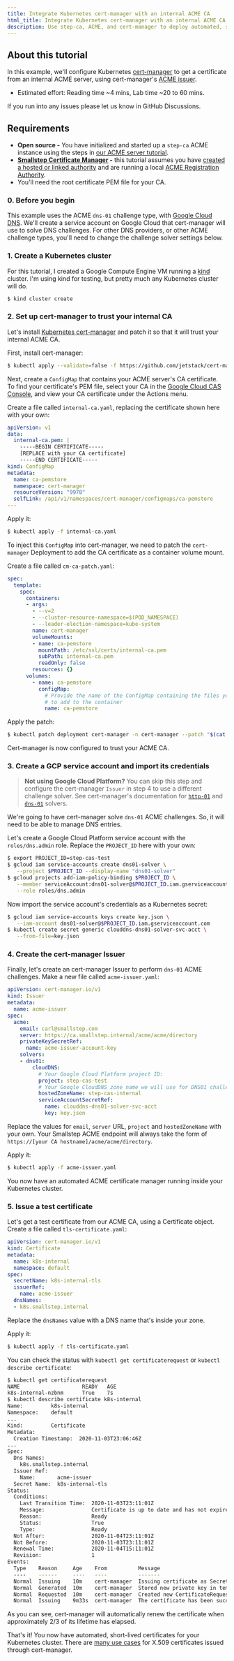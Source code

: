 ```yaml
---
title: Integrate Kubernetes cert-manager with an internal ACME CA
html_title: Integrate Kubernetes cert-manager with an internal ACME CA
description: Use step-ca, ACME, and cert-manager to deploy automated, short-lived certificates for your Kubernetes cluster.
---
```



## About this tutorial

In this example, we'll configure Kubernetes [cert-manager](https://cert-manager.io/) to get a certificate from an internal ACME server,
using cert-manager's [ACME issuer](https://cert-manager.io/docs/configuration/acme/).

- Estimated effort: Reading time ~4 mins, Lab time ~20 to 60 mins. 

<Alert severity="info">
  <div>
    If you run into any issues please let us know <Link href="https://github.com/smallstep/certificates/discussions">in GitHub Discussions</Link>.
  </div>
</Alert>

## Requirements

- **Open source -** You have initialized and started up a `step-ca` ACME instance using the steps in [our ACME server tutorial](/docs/tutorials/acme-challenge).
- **[Smallstep Certificate Manager](/docs/certificate-manager/acme) -** this tutorial assumes you have [created a hosted or linked authority](/docs/certificate-manager/getting-started) and are running a local [ACME Registration Authority](/docs/registration-authorities/acme-for-certificate-manager). 
- You'll need the root certificate PEM file for your CA.

### 0. Before you begin

This example uses the ACME `dns-01` challenge type, with [Google Cloud DNS](https://console.cloud.google.com/net-services/dns/).
We'll create a service account on Google Cloud that cert-manager will use to solve DNS challenges.
For other DNS providers, or other ACME challenge types, you'll need to change the challenge solver settings below.

### 1. Create a Kubernetes cluster

For this tutorial, I created a Google Compute Engine VM running a [kind](https://kind.sigs.k8s.io/) cluster.
I'm using kind for testing, but pretty much any Kubernetes cluster will do.

```bash
$ kind cluster create
```

### 2. Set up cert-manager to trust your internal CA

Let's install [Kubernetes cert-manager](https://cert-manager.io/) and patch it so that it will trust your internal ACME CA.

First, install cert-manager:

```bash
$ kubectl apply --validate=false -f https://github.com/jetstack/cert-manager/releases/download/v1.0.4/cert-manager.yaml
```

Next, create a `ConfigMap` that contains your ACME server's CA certificate.
To find your certificate's PEM file, select your CA in the [Google Cloud CAS Console](https://console.cloud.google.com/security/cas/manage), and view your CA certificate under the Actions menu.

Create a file called `internal-ca.yaml`, replacing the certificate shown here with your own:

```yaml
apiVersion: v1
data:
  internal-ca.pem: |
    -----BEGIN CERTIFICATE-----
    [REPLACE with your CA certificate]
    -----END CERTIFICATE-----
kind: ConfigMap
metadata:
  name: ca-pemstore
  namespace: cert-manager
  resourceVersion: "9978"
  selfLink: /api/v1/namespaces/cert-manager/configmaps/ca-pemstore
---
```

Apply it:

```bash
$ kubectl apply -f internal-ca.yaml
```

To inject this `ConfigMap` into cert-manager, we need to patch the `cert-manager` Deployment to add the CA certificate as a container volume mount.

Create a file called `cm-ca-patch.yaml`:

```yaml
spec:
  template:
    spec:
      containers:
      - args:
        - --v=2
        - --cluster-resource-namespace=$(POD_NAMESPACE)
        - --leader-election-namespace=kube-system
        name: cert-manager
        volumeMounts:
        - name: ca-pemstore
          mountPath: /etc/ssl/certs/internal-ca.pem
          subPath: internal-ca.pem
          readOnly: false
        resources: {}
      volumes:
        - name: ca-pemstore
          configMap:
            # Provide the name of the ConfigMap containing the files you want
            # to add to the container
            name: ca-pemstore
```

Apply the patch:

```bash
$ kubectl patch deployment cert-manager -n cert-manager --patch "$(cat cm-ca-patch.yaml)"
```

Cert-manager is now configured to trust your ACME CA.

### 3. Create a GCP service account and import its credentials

> **Not using Google Cloud Platform?** You can skip this step and configure the cert-manager `Issuer` in step 4 to use a different challenge solver.
  See cert-manager's documentation for [`http-01`](https://cert-manager.io/docs/configuration/acme/http01/) and [`dns-01`](https://cert-manager.io/docs/configuration/acme/dns01/) solvers.

We're going to have cert-manager solve `dns-01` ACME challenges.
So, it will need to be able to manage DNS entries.

Let's create a Google Cloud Platform service account with the `roles/dns.admin` role. Replace the `PROJECT_ID` here with your own:

```bash
$ export PROJECT_ID=step-cas-test
$ gcloud iam service-accounts create dns01-solver \
   --project $PROJECT_ID --display-name "dns01-solver"
$ gcloud projects add-iam-policy-binding $PROJECT_ID \
   --member serviceAccount:dns01-solver@$PROJECT_ID.iam.gserviceaccount.com \
   --role roles/dns.admin
```

Now import the service account's credentials as a Kubernetes secret:

```bash
$ gcloud iam service-accounts keys create key.json \
   --iam-account dns01-solver@$PROJECT_ID.iam.gserviceaccount.com
$ kubectl create secret generic clouddns-dns01-solver-svc-acct \
   --from-file=key.json
```

### 4. Create the cert-manager Issuer

Finally, let's create an cert-manager Issuer to perform `dns-01` ACME challenges. Make a new file called `acme-issuer.yaml`:

```yaml
apiVersion: cert-manager.io/v1
kind: Issuer
metadata:
  name: acme-issuer
spec:
  acme:
    email: carl@smallstep.com
    server: https://ca.smallstep.internal/acme/acme/directory
    privateKeySecretRef:
      name: acme-issuer-account-key
    solvers:
    - dns01:
        cloudDNS:
          # Your Google Cloud Platform project ID:
          project: step-cas-test
          # Your Google CloudDNS zone name we will use for DNS01 challenges:
          hostedZoneName: step-cas-internal
          serviceAccountSecretRef:
            name: clouddns-dns01-solver-svc-acct
            key: key.json
```

Replace the values for `email`, `server` URL, `project` and `hostedZoneName` with your own. Your Smallstep ACME endpoint will always take the form of `https://[your CA hostname]/acme/acme/directory`.

Apply it:

```bash
$ kubectl apply -f acme-issuer.yaml
```

You now have an automated ACME certificate manager running inside your Kubernetes cluster.

### 5. Issue a test certificate

Let's get a test certificate from our ACME CA, using a Certificate object. Create a file called `tls-certificate.yaml`:

```yaml
apiVersion: cert-manager.io/v1
kind: Certificate
metadata:
  name: k8s-internal
  namespace: default
spec:
  secretName: k8s-internal-tls
  issuerRef:
    name: acme-issuer
  dnsNames:
  - k8s.smallstep.internal
```

Replace the `dnsNames` value with a DNS name that's inside your zone.

Apply it:

```bash
$ kubectl apply -f tls-certificate.yaml
```

You can check the status with `kubectl get certificaterequest` or `kubectl describe certificate`:

```bash
$ kubectl get certificaterequest
NAME                    READY   AGE
k8s-internal-nzbnm      True    7s
$ kubectl describe certificate k8s-internal
Name:         k8s-internal
Namespace:    default
...
Kind:         Certificate
Metadata:
  Creation Timestamp:  2020-11-03T23:06:46Z
...
Spec:
  Dns Names:
    k8s.smallstep.internal
  Issuer Ref:
    Name:       acme-issuer
  Secret Name:  k8s-internal-tls
Status:
  Conditions:
    Last Transition Time:  2020-11-03T23:11:01Z
    Message:               Certificate is up to date and has not expired
    Reason:                Ready
    Status:                True
    Type:                  Ready
  Not After:               2020-11-04T23:11:01Z
  Not Before:              2020-11-03T23:11:01Z
  Renewal Time:            2020-11-04T15:11:01Z
  Revision:                1
Events:
  Type    Reason     Age    From          Message
  ----    ------     ----   ----          -------
  Normal  Issuing    10m    cert-manager  Issuing certificate as Secret does not exist
  Normal  Generated  10m    cert-manager  Stored new private key in temporary Secret resource "k8s-internal-g79jq"
  Normal  Requested  10m    cert-manager  Created new CertificateRequest resource "k8s-internal-nzbnm"
  Normal  Issuing    9m33s  cert-manager  The certificate has been successfully issued
```

As you can see, cert-manager will automatically renew the certificate when approximately 2/3 of its lifetime has elapsed.

That's it! You now have automated, short-lived certificates for your Kubernetes cluster. There are [many use cases](https://cert-manager.io/docs/usage/) for X.509 certificates issued through cert-manager.
